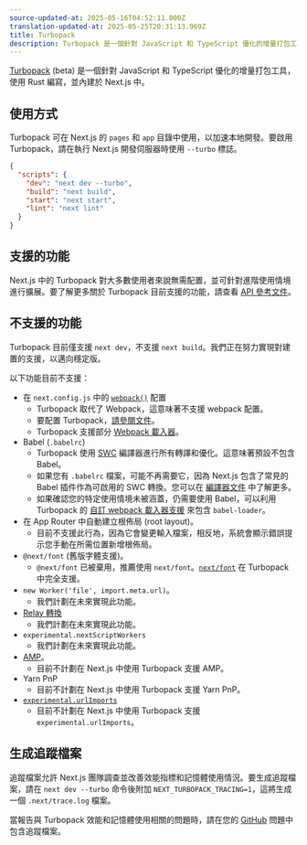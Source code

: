 ```yaml
---
source-updated-at: 2025-05-16T04:52:11.000Z
translation-updated-at: 2025-05-25T20:31:13.969Z
title: Turbopack
description: Turbopack 是一個針對 JavaScript 和 TypeScript 優化的增量打包工具，使用 Rust 編寫，並內建於 Next.js 中。
---
```


[Turbopack](https://turbo.build/pack) (beta) 是一個針對 JavaScript 和 TypeScript 優化的增量打包工具，使用 Rust 編寫，並內建於 Next.js 中。

## 使用方式

Turbopack 可在 Next.js 的 `pages` 和 `app` 目錄中使用，以加速本地開發。要啟用 Turbopack，請在執行 Next.js 開發伺服器時使用 `--turbo` 標誌。

```json filename="package.json" highlight={3}
{
  "scripts": {
    "dev": "next dev --turbo",
    "build": "next build",
    "start": "next start",
    "lint": "next lint"
  }
}
```

## 支援的功能

Next.js 中的 Turbopack 對大多數使用者來說無需配置，並可針對進階使用情境進行擴展。要了解更多關於 Turbopack 目前支援的功能，請查看 [API 參考文件](/docs/app/api-reference/next-config-js/turbo)。

## 不支援的功能

Turbopack 目前僅支援 `next dev`，不支援 `next build`。我們正在努力實現對建置的支援，以邁向穩定版。

以下功能目前不支援：

- 在 `next.config.js` 中的 [`webpack()`](/docs/app/api-reference/next-config-js/webpack) 配置
  - Turbopack 取代了 Webpack，這意味著不支援 webpack 配置。
  - 要配置 Turbopack，[請參閱文件](/docs/app/api-reference/next-config-js/turbo)。
  - Turbopack 支援部分 [Webpack 載入器](/docs/app/api-reference/next-config-js/turbo#webpack-loaders)。
- Babel (`.babelrc`)
  - Turbopack 使用 [SWC](/docs/architecture/nextjs-compiler#why-swc) 編譯器進行所有轉譯和優化。這意味著預設不包含 Babel。
  - 如果您有 `.babelrc` 檔案，可能不再需要它，因為 Next.js 包含了常見的 Babel 插件作為可啟用的 SWC 轉換。您可以在 [編譯器文件](docs/architecture/nextjs-compiler#supported-features) 中了解更多。
  - 如果確認您的特定使用情境未被涵蓋，仍需要使用 Babel，可以利用 Turbopack 的 [自訂 webpack 載入器支援](/docs/app/api-reference/next-config-js/turbo#webpack-loaders) 來包含 `babel-loader`。
- 在 App Router 中自動建立根佈局 (root layout)。
  - 目前不支援此行為，因為它會變更輸入檔案，相反地，系統會顯示錯誤提示您手動在所需位置新增根佈局。
- `@next/font` (舊版字體支援)。
  - `@next/font` 已被棄用，推薦使用 `next/font`。[`next/font`](/docs/app/building-your-application/optimizing/fonts) 在 Turbopack 中完全支援。
- `new Worker('file', import.meta.url)`。
  - 我們計劃在未來實現此功能。
- [Relay 轉換](/docs/architecture/nextjs-compiler#relay)
  - 我們計劃在未來實現此功能。
- `experimental.nextScriptWorkers`
  - 我們計劃在未來實現此功能。
- [AMP](/docs/pages/building-your-application/configuring/amp)。
  - 目前不計劃在 Next.js 中使用 Turbopack 支援 AMP。
- Yarn PnP
  - 目前不計劃在 Next.js 中使用 Turbopack 支援 Yarn PnP。
- [`experimental.urlImports`](/docs/app/api-reference/next-config-js/urlImports)
  - 目前不計劃在 Next.js 中使用 Turbopack 支援 `experimental.urlImports`。

## 生成追蹤檔案

追蹤檔案允許 Next.js 團隊調查並改善效能指標和記憶體使用情況。要生成追蹤檔案，請在 `next dev --turbo` 命令後附加 `NEXT_TURBOPACK_TRACING=1`，這將生成一個 `.next/trace.log` 檔案。

當報告與 Turbopack 效能和記憶體使用相關的問題時，請在您的 [GitHub](https://github.com/vercel/next.js) 問題中包含追蹤檔案。